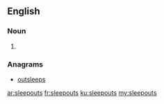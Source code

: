 ==English==

===Noun===
{{head|en}}

# {{plural of|sleepout}}

===Anagrams===
* [[outsleeps#English|outsleeps]]

[[ar:sleepouts]]
[[fr:sleepouts]]
[[ku:sleepouts]]
[[my:sleepouts]]